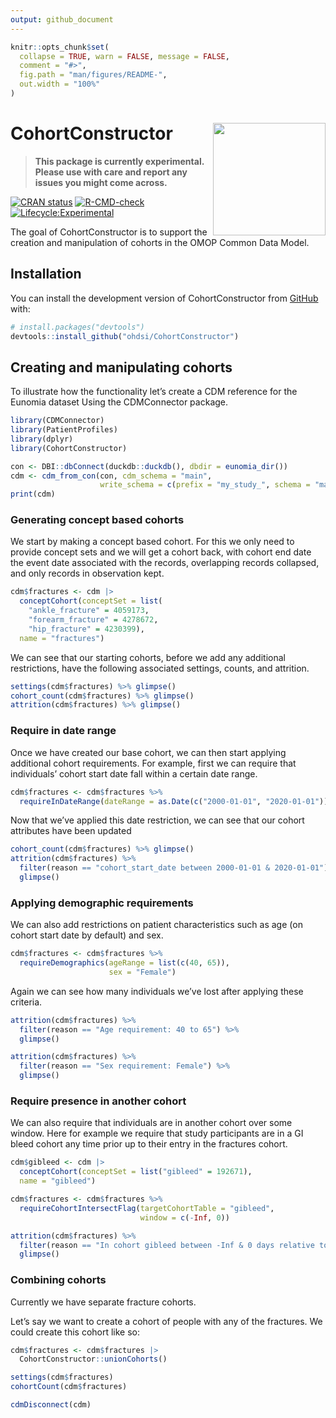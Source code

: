 ```yaml
---
output: github_document
---
```


<!-- README.md is generated from README.Rmd. Please edit that file -->

```r
knitr::opts_chunk$set(
  collapse = TRUE, warn = FALSE, message = FALSE,
  comment = "#>",
  fig.path = "man/figures/README-",
  out.width = "100%"
)
```

# CohortConstructor <img src="man/figures/logo.png" align="right" height="180"/>

> **This package is currently experimental. Please use with care and report any issues you might come across.**

<!-- badges: start -->
[![CRAN status](https://www.r-pkg.org/badges/version/CohortConstructor)](https://CRAN.R-project.org/package=CohortConstructor)
[![R-CMD-check](https://github.com/OHDSI/CohortConstructor/workflows/R-CMD-check/badge.svg)](https://github.com/OHDSI/CohortConstructor/actions)
[![Lifecycle:Experimental](https://img.shields.io/badge/Lifecycle-Experimental-339999)](https://lifecycle.r-lib.org/articles/stages.html#experimental)

<!-- badges: end -->

The goal of CohortConstructor is to support the creation and manipulation of cohorts in the OMOP Common Data Model. 

## Installation

You can install the development version of CohortConstructor from [GitHub](https://github.com/) with:

```r
# install.packages("devtools")
devtools::install_github("ohdsi/CohortConstructor")
```

## Creating and manipulating cohorts

To illustrate how the functionality let's create a CDM reference for the Eunomia dataset Using the CDMConnector package.  

```r
library(CDMConnector)
library(PatientProfiles)
library(dplyr)
library(CohortConstructor)

con <- DBI::dbConnect(duckdb::duckdb(), dbdir = eunomia_dir())
cdm <- cdm_from_con(con, cdm_schema = "main", 
                    write_schema = c(prefix = "my_study_", schema = "main"))
print(cdm)
```

### Generating concept based cohorts

We start by making a concept based cohort. For this we only need to provide concept sets and we will get a cohort back, with cohort end date the event date associated with the records, overlapping records collapsed, and only records in observation kept.

```r
cdm$fractures <- cdm |> 
  conceptCohort(conceptSet = list(
    "ankle_fracture" = 4059173,
    "forearm_fracture" = 4278672,
    "hip_fracture" = 4230399),
  name = "fractures")
```

We can see that our starting cohorts, before we add any additional restrictions, have the following associated settings, counts, and attrition.

```r
settings(cdm$fractures) %>% glimpse()
cohort_count(cdm$fractures) %>% glimpse()
attrition(cdm$fractures) %>% glimpse()
```

### Require in date range

Once we have created our base cohort, we can then start applying additional cohort requirements. For example, first we can require that individuals' cohort start date fall within a certain date range.

```r
cdm$fractures <- cdm$fractures %>% 
  requireInDateRange(dateRange = as.Date(c("2000-01-01", "2020-01-01")))
```

Now that we've applied this date restriction, we can see that our cohort attributes have been updated

```r
cohort_count(cdm$fractures) %>% glimpse()
attrition(cdm$fractures) %>% 
  filter(reason == "cohort_start_date between 2000-01-01 & 2020-01-01") %>% 
  glimpse()
```

### Applying demographic requirements

We can also add restrictions on patient characteristics such as age (on cohort start date by default) and sex.

```r
cdm$fractures <- cdm$fractures %>% 
  requireDemographics(ageRange = list(c(40, 65)),
                      sex = "Female")
```

Again we can see how many individuals we've lost after applying these criteria.

```r
attrition(cdm$fractures) %>% 
  filter(reason == "Age requirement: 40 to 65") %>% 
  glimpse()

attrition(cdm$fractures) %>% 
  filter(reason == "Sex requirement: Female") %>% 
  glimpse()
```

### Require presence in another cohort

We can also require that individuals are in another cohort over some window. Here for example we require that study participants are in a GI bleed cohort any time prior up to their entry in the fractures cohort.

```r
cdm$gibleed <- cdm |> 
  conceptCohort(conceptSet = list("gibleed" = 192671),
  name = "gibleed")

cdm$fractures <- cdm$fractures %>% 
  requireCohortIntersectFlag(targetCohortTable = "gibleed",
                             window = c(-Inf, 0))
```

```r
attrition(cdm$fractures) %>% 
  filter(reason == "In cohort gibleed between -Inf & 0 days relative to cohort_start_date") %>% 
  glimpse()
```

### Combining cohorts

Currently we have separate fracture cohorts. 

Let's say we want to create a cohort of people with any of the fractures. We could create this cohort like so:

```r
cdm$fractures <- cdm$fractures |> 
  CohortConstructor::unionCohorts()

settings(cdm$fractures)
cohortCount(cdm$fractures)
```


```r
cdmDisconnect(cdm)
```

